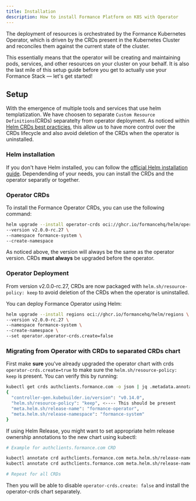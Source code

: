 ```yaml
---
title: Installation
description: How to install Formance Platform on K8S with Operator
---
```


The deployment of resources is orchestrated by the Formance Kubernetes Operator, which is driven by the CRDs present in the Kubernetes Cluster and reconciles them against the current state of the cluster.

This essentially means that the operator will be creating and maintaining pods, services, and other resources on your cluster on your behalf. It is also the last mile of this setup guide before you get to actually use your Formance Stack — let's get started!


## Setup


With the emergence of multiple tools and services that use helm templatization. We have choosen to separate `Custom Resource Definitions`(CRDs) separatelty from operator deployment. As noticed within [Helm CRDs best practicies](https://helm.sh/docs/chart_best_practices/custom_resource_definitions/),
this allow us to have more control over the CRDs lifecycle and also avoid deletion of the CRDs when the operator is uninstalled.

### Helm installation

If you don't have Helm installed, you can follow the [official Helm installation guide](https://helm.sh/docs/intro/install/).
Dependending of your needs, you can install the CRDs and the operator separatly or together.

### Operator CRDs
To install the Formance Operator CRDs, you can use the following command:

```bash
helm upgrade --install operator-crds oci://ghcr.io/formancehq/helm/operator-crds \
--version v2.0.0-rc.27 \
--namespace formance-system \
--create-namespace
```

As noticed above, the version will always be the same as the operator version. CRDs **must always** be upgraded before the operator.

### Operator Deployment

From version v2.0.0-rc.27, CRDs are now packaged with `helm.sh/resource-policy: keep` to avoid deletion of the CRDs when the operator is uninstalled.

You can deploy Formance Operator using Helm:

```bash
helm upgrade --install regions oci://ghcr.io/formancehq/helm/regions \
--version v2.0.0-rc.27 \
--namespace formance-system \
--create-namespace \
--set operator.operator-crds.create=false
```

### Migrating from Operator with CRDs to separated CRDs chart

First make **sure** you've already upgraded the operator chart with crds `operator-crds.create=true` to make sure the `helm.sh/resource-policy: keep` is present.
You can verify this by running:

```bash
kubectl get crds authclients.formance.com -o json | jq .metadata.annotations                                                                                                         
{
  "controller-gen.kubebuilder.io/version": "v0.14.0",
  "helm.sh/resource-policy": "keep", <---- This should be present
  "meta.helm.sh/release-name": "formance-operator",
  "meta.helm.sh/release-namespace": "formance-system"
}
```

If using Helm Release, you might want to set appropriate helm release ownership annotations to the new chart using kubectl:

```bash
# Example for authclients.formance.com CRD

kubectl annotate crd authclients.formance.com meta.helm.sh/release-name=operator-crds
kubectl annotate crd authclients.formance.com meta.helm.sh/release-namespace=formance-system

# Repeat for all CRDs
```

Then you will be able to disable `operator-crds.create: false` and install the operator-crds chart separately.


